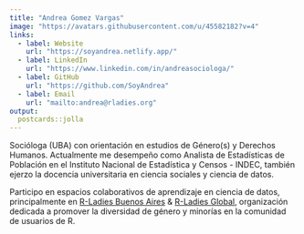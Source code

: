 ```yaml
---
title: "Andrea Gomez Vargas"
image: "https://avatars.githubusercontent.com/u/45582182?v=4"
links:
  - label: Website
    url: "https://soyandrea.netlify.app/"
  - label: LinkedIn
    url: "https://www.linkedin.com/in/andreasociologa/"
  - label: GitHub
    url: "https://github.com/SoyAndrea"
  - label: Email
    url: "mailto:andrea@rladies.org"
output:
  postcards::jolla
---
```

 
Socióloga (UBA) con orientación en estudios de Género(s) y Derechos Humanos. Actualmente me desempeño como Analista de Estadísticas de Población en el Instituto Nacional de Estadística y Censos - INDEC, también ejerzo la docencia universitaria en ciencia sociales y ciencia de datos.


Participo en espacios colaborativos de aprendizaje en ciencia de datos, principalmente en [R-Ladies Buenos Aires](https://rladiesba.netlify.app/) & [R-Ladies Global](https://rladies.org/), organización dedicada a promover la diversidad de género y minorías en la comunidad de usuarios de R. 

